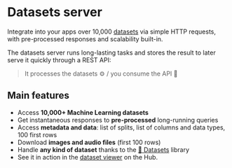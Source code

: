 # Datasets server

Integrate into your apps over 10,000 [datasets](https://huggingface.co/datasets) via simple HTTP requests, with pre-processed responses and scalability built-in.

The datasets server runs long-lasting tasks and stores the result to later serve it quickly through a REST API:

> It processes the datasets ⚙️ / you consume the API 🍹

## Main features

- Access **10,000+ Machine Learning datasets**
- Get instantaneous responses to **pre-processed** long-running queries
- Access **metadata and data**: list of splits, list of columns and data types, 100 first rows
- Download **images and audio files** (first 100 rows)
- Handle **any kind of dataset** thanks to the [🤗 Datasets](https://github.com/huggingface/datasets) library
- See it in action in the [dataset viewer](https://huggingface.co/docs/hub/datasets-viewer) on the Hub.
